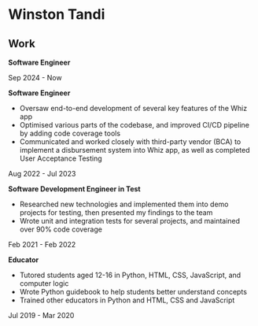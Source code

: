 
# Winston Tandi

<Navbar />

## Work

<CompanyName name="Invigilo AI" url="https://invigilo.ai/" />

**Software Engineer**

Sep 2024 - Now

<CompanyName name="Whiz (YC W22)" url="https://whiz.id/en/" />

**Software Engineer**

- Oversaw end-to-end development of several key features of the Whiz app
- Optimised various parts of the codebase, and improved CI/CD pipeline by adding code coverage tools
- Communicated and worked closely with third-party vendor (BCA) to implement a disbursement system into Whiz app, as well as completed User Acceptance Testing

Aug 2022 - Jul 2023

<CompanyName name="Blibli" url="https://www.blibli.com/" />

**Software Development Engineer in Test**

- Researched new technologies and implemented them into demo projects for testing, then presented my findings to the team
- Wrote unit and integration tests for several projects, and maintained over 90% code coverage

Feb 2021 - Feb 2022

<CompanyName name="Coding Bee Academy" url="https://codingbee.id/" />

**Educator**

- Tutored students aged 12-16 in Python, HTML, CSS, JavaScript, and computer logic
- Wrote Python guidebook to help students better understand concepts
- Trained other educators in Python and HTML, CSS and JavaScript

Jul 2019 - Mar 2020
